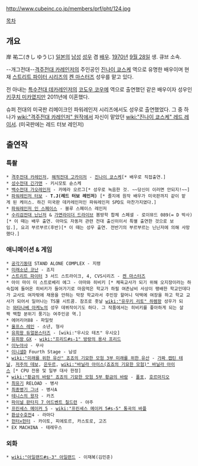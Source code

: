http://www.cubeinc.co.jp/members/prf/pht/124.jpg

[[목차]]

== 개요 ==
岸 祐二(きし ゆうじ) [[일본]]의 [[남성]] [[성우]] 겸 [[배우]]. [[1970년]] [[9월 28일]] 생. 큐브 소속.

--개그전대--[[격주전대 카레인저]]의 주인공인 [[진나이 쿄스케]] 역으로 유명한 배우이며 현재 [[스트리트 파이터 시리즈]]의 [[켄 마스터즈]] 성우를 맡고 있다.

전 아내는 [[특수전대 데카레인저]]의 [[코도우 코우메]] 역으로 출연했던 같은 배우이자 성우인 [[키쿠치 미카]]였지만 2011년에 이혼했다.

슈퍼 전대의 미국판 리메이크인 파워레인저 시리즈에서도 성우로 출연했었다. 그 중 하나가 [[wiki:"격주전대 카레인저" 원작]]에서 자신이 맡았던 [[wiki:"진나이 쿄스케" 레드 레이서]]. (미국판에는 레드 터보 레인저) 

== 출연작 ==
=== 특촬 ===
 * [[격주전대 카레인저]], [[해적전대 고카이저]] - [[진나이 쿄스케]][* 배우로 직접출연.]
 * [[성수전대 긴가맨]] - 키시모토 슌스케
 * [[백수전대 가오레인저]] - 카메라 오르그[* 성우로 녹음한 것. ~~당신이 이러면 안되지!~~]
 * [[파워레인저 터보]] - '''T.J(레드 터보 레인저)''' [* 졸지에 원작 배우가 미국판까지 같이 맡게 된 케이스. 하긴 미국판 데카레인저인 파워레인저 SPD도 마찬가지였다.]
 * [[파워레인저 인 스페이스]] - 블루 스페이스 레인저
 * [[수리검전대 닌닌저]] & [[가면라이더 드라이브]] 봄방학 합체 스페셜 - 로이뮤드 089(= D 박사)[* 이 때는 배우 출연. 아마도 자동저 관련 전대 출신이이서 특별 출연한 것으로 보임.], 요괴 부르부르(후반)[* 이 때는 성우 출연. 전반기의 부르부르는 닌닌저에 의해 사망했다.]
=== 애니메이션 & 게임 ===
 * [[공각기동대]] STAND ALONE COMPLEX - 지령
 * [[미래소년 코난]] - 죠지
 * [[스트리트 파이터]] 3 서드 스트라이크, 4, CVS시리즈 - [[켄 마스터즈]]
 * 아이 마이 미 스트로베리 에그 - 아마와 히비키 [* 체육교사가 되기 위해 오지장이라는 하숙집에 들어온 히비키가 들어가기로 마음먹은 학교가 하필 여존남비 사상이 팽배한 학교인데다가 교사도 여자밖에 채용을 안하는 막장 학교라서 주인장 할머니 덕택에 여장을 하고 학교 교사가 되어서 일어나는 TS물 시트콤. 참조로 훗날 [[wiki:"유우키 리토" 하렘왕]] 성우가 되는 [[와타나베 아케노]]의 성우 데뷔작이기도 하다. 그 작품에서는 히비키를 좋아하게 되는 살짝 백합 분위기 풍기는 여주인공 역.] 
 * 에어리어88 - 파일럿
 * [[울프스 레인]] - 소년, 형사
 * [[유희왕 듀얼몬스터즈]] - [wiki:"우시오 테츠" 우시오]
 * [[유희왕 GX]] - [[wiki:"프리드#s-1" 방랑의 용사 프리드]]
 * [[이누야샤]] - 무사
 * [[이니셜D]] Fourth Stage - 남성
 * [[wiki:"미래를 위한 유산" 죠죠의 기묘한 모험 3부 미래를 위한 유산]] - [[캡틴 테닐|가짜 캡틴 테닐]], [[저주의 데보]], [[은두르]], [[wiki:"바닐라 아이스(죠죠의 기묘한 모험)" 바닐라 아이스]] [* CPU 전용 및 일부 대사 한정]
 * [[wiki:"황금의 바람" 죠죠의 기묘한 모험 5부 황금의 바람]] - [[폴포]], [[호르마지오]]
 * [[최유기]] RELOAD - 병사
 * [[최종병기 그녀]] - 병사A
 * [[테니스의 왕자]] - 카즈
 * [[파이널 판타지 7 어드벤트 칠드런]] - 야주
 * [[프린세스 메이커 5]] - [[wiki:"프린세스 메이커 5#s-5" 통곡의 바플]]
 * [[환상수호전]]4 - 라마다
 * [[헌터×헌터]] - 카이토, 피에토르, 카스토로, 고즈
 * EX MACHINA - 테레우스
=== 외화 ===
 * [[wiki:"아일랜드#s-3" 아일랜드]] - 이재복(김민준)
